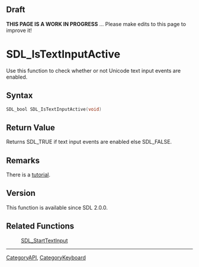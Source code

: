 == Draft ==

'''THIS PAGE IS A WORK IN PROGRESS''' ... Please make edits to this page to improve it!



<!-- #*^*^*^*^*See https://wiki.libsdl.org/SGFunctions for details on editing this page*^*^*^*^* -->


= SDL_IsTextInputActive =
Use this function to check whether or not Unicode text input events are enabled.




== Syntax ==
<syntaxhighlight lang='c++'>
SDL_bool SDL_IsTextInputActive(void)
</syntaxhighlight>


== Return Value ==
Returns SDL_TRUE if text input events are enabled else SDL_FALSE.



== Remarks ==
There is a [[Tutorials/TextInput|tutorial]].

== Version ==
This function is available since SDL 2.0.0.

== Related Functions ==
:[[SDL_StartTextInput]]

----
[[CategoryAPI]], [[CategoryKeyboard]]
<!-- #See the Style Guide for instructions on editing the footer. -->
